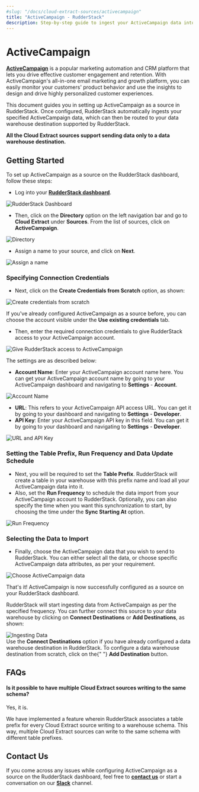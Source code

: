 ```yaml
---
#slug: "/docs/cloud-extract-sources/activecampaign"
title: "ActiveCampaign - RudderStack"
description: Step-by-step guide to ingest your ActiveCampaign data into RudderStack.
---
```


# ActiveCampaign

[**ActiveCampaign**](https://www.activecampaign.com/) is a popular marketing automation and CRM platform that lets you drive effective customer engagement and retention. With ActiveCampaign's all-in-one email marketing and growth platform, you can easily monitor your customers' product behavior and use the insights to design and drive highly personalized customer experiences.

This document guides you in setting up ActiveCampaign as a source in RudderStack. Once configured, RudderStack automatically ingests your specified ActiveCampaign data, which can then be routed to your data warehouse destination supported by RudderStack.

<div class="infoBlock">
<strong>All the Cloud Extract sources support sending data only to a data warehouse destination.</strong>

</div>

## Getting Started

To set up ActiveCampaign as a source on the RudderStack dashboard, follow these steps:

- Log into your [**RudderStack dashboard**](https://app.rudderlabs.com/signup?type=freetrial).

<!--![](../.gitbook/assets/1%20%2815%29%20%281%29%20%281%29.png)-->

<img src="../../images/assets/1 (15) (1) (1).png" alt="RudderStack Dashboard" />

- Then, click on the **Directory** option on the left navigation bar and go to **Cloud Extract** under **Sources**. From the list of sources, click on **ActiveCampaign**.

<!--![](../.gitbook/assets/2%20%2828%29.png)-->

<img src="../../images/assets/2 (28).png" alt="Directory" />

- Assign a name to your source, and click on **Next**.

<!--![](../.gitbook/assets/3%20%2825%29.png)-->

<img src="../../images/assets/3 (25).png" alt="Assign a name" />

### Specifying Connection Credentials

- Next, click on the **Create Credentials from Scratch** option, as shown:

<!-- ![](../.gitbook/assets/4%20%2824%29.png)-->

<img
  src="../../images/assets/4 (24).png"
  alt="Create credentials from scratch"
/>

<div class="successBlock">
  If you've already configured ActiveCampaign as a source before, you can choose
  the account visible under the <strong>Use existing credentials</strong> tab.
</div>

- Then, enter the required connection credentials to give RudderStack access to your ActiveCampaign account.

<!--![](../.gitbook/assets/5%20%2823%29.png)-->

<img
  src="../../images/assets/5 (23).png"
  alt="Give RudderStack access to ActiveCampaign"
/>

The settings are as described below:

- **Account Name**: Enter your ActiveCampaign account name here. You can get your ActiveCampaign account name by going to your ActiveCampaign dashboard and navigating to **Settings** - **Account**.

<!--![](../.gitbook/assets/settings.png)-->

<img src="../../images/assets/settings.png" alt="Account Name" />

- **URL**: This refers to your ActiveCampaign API access URL. You can get it by going to your dashboard and navigating to **Settings** - **Developer**.
- **API Key**: Enter your ActiveCampaign API key in this field. You can get it by going to your dashboard and navigating to **Settings** - **Developer**.

<!--![](../.gitbook/assets/settings-2.png)-->

<img src="../../images/assets/settings-2.png" alt="URL and API Key" />

### Setting the Table Prefix, Run Frequency and Data Update Schedule

- Next, you will be required to set the **Table Prefix**. RudderStack will create a table in your warehouse with this prefix name and load all your ActiveCampaign data into it.
- Also, set the **Run Frequency** to schedule the data import from your ActiveCampaign account to RudderStack. Optionally, you can also specify the time when you want this synchronization to start, by choosing the time under the **Sync Starting At** option.

<!--![](../.gitbook/assets/6%20%2821%29.png)-->

<img src="../../images/assets/6 (21).png" alt="Run Frequency" />

### Selecting the Data to Import

- Finally, choose the ActiveCampaign data that you wish to send to RudderStack. You can either select all the data, or choose specific ActiveCampaign data attributes, as per your requirement.

<!--![](../.gitbook/assets/7%20%2816%29.png)-->

<img src="../../images/assets/7 (16).png" alt="Choose ActiveCampaign data" />

That's it! ActiveCampaign is now successfully configured as a source on your RudderStack dashboard.

RudderStack will start ingesting data from ActiveCampaign as per the specified frequency. You can further connect this source to your data warehouse by clicking on **Connect Destinations** or **Add Destinations**, as shown:

<!--![](../.gitbook/assets/8%20%288%29.png)-->

<img src="../../images/assets/8 (8).png" alt="Ingesting Data" />

<div class="successBlock">
  Use the <strong>Connect Destinations</strong> option if you have already
  configured a data warehouse destination in RudderStack. To configure a data
  warehouse destination from scratch, click on the{" "}
  <strong>Add Destination</strong> button.
</div>

## FAQs

#### Is it possible to have multiple Cloud Extract sources writing to the same schema?

Yes, it is.

We have implemented a feature wherein RudderStack associates a table prefix for every Cloud Extract source writing to a warehouse schema. This way, multiple Cloud Extract sources can write to the same schema with different table prefixes.

## Contact Us

If you come across any issues while configuring ActiveCampaign as a source on the RudderStack dashboard, feel free to [**contact us**](mailto:%20docs@rudderstack.com) or start a conversation on our [**Slack**](https://resources.rudderstack.com/join-rudderstack-slack) channel.
